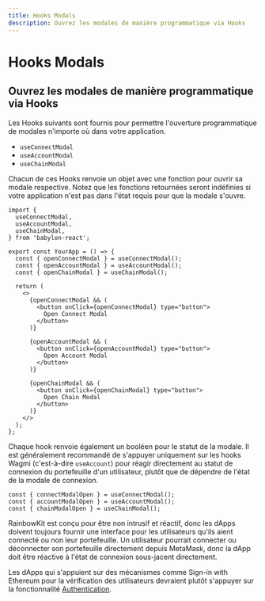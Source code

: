 ```yaml
---
title: Hooks Modals
description: Ouvrez les modales de manière programmatique via Hooks
---
```


# Hooks Modals

## Ouvrez les modales de manière programmatique via Hooks

Les Hooks suivants sont fournis pour permettre l'ouverture programmatique de modales n'importe où dans votre application.

- `useConnectModal`
- `useAccountModal`
- `useChainModal`

Chacun de ces Hooks renvoie un objet avec une fonction pour ouvrir sa modale respective. Notez que les fonctions retournées seront indéfinies si votre application n'est pas dans l'état requis pour que la modale s'ouvre.

```tsx
import {
  useConnectModal,
  useAccountModal,
  useChainModal,
} from 'babylon-react';

export const YourApp = () => {
  const { openConnectModal } = useConnectModal();
  const { openAccountModal } = useAccountModal();
  const { openChainModal } = useChainModal();

  return (
    <>
      {openConnectModal && (
        <button onClick={openConnectModal} type="button">
          Open Connect Modal
        </button>
      )}

      {openAccountModal && (
        <button onClick={openAccountModal} type="button">
          Open Account Modal
        </button>
      )}

      {openChainModal && (
        <button onClick={openChainModal} type="button">
          Open Chain Modal
        </button>
      )}
    </>
  );
};
```

Chaque hook renvoie également un booléen pour le statut de la modale. Il est généralement recommandé de s'appuyer uniquement sur les hooks Wagmi (c'est-à-dire `useAccount`) pour réagir directement au statut de connexion du portefeuille d'un utilisateur, plutôt que de dépendre de l'état de la modale de connexion.

```tsx
const { connectModalOpen } = useConnectModal();
const { accountModalOpen } = useAccountModal();
const { chainModalOpen } = useChainModal();
```

RainbowKit est conçu pour être non intrusif et réactif, donc les dApps doivent toujours fournir une interface pour les utilisateurs qu'ils aient connecté ou non leur portefeuille. Un utilisateur pourrait connecter ou déconnecter son portefeuille directement depuis MetaMask, donc la dApp doit être réactive à l'état de connexion sous-jacent directement.

Les dApps qui s'appuient sur des mécanismes comme Sign-in with Ethereum pour la vérification des utilisateurs devraient plutôt s'appuyer sur la fonctionnalité [Authentication](/docs/authentication).
